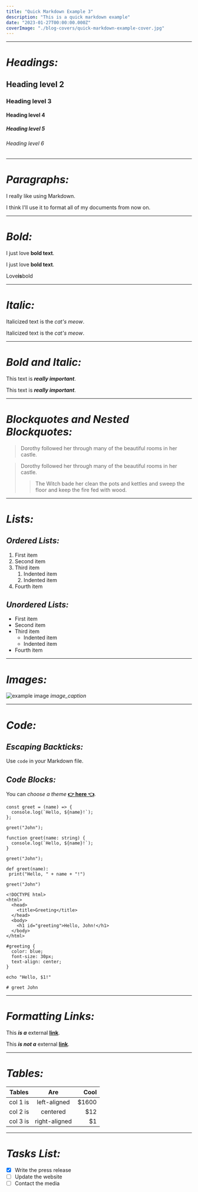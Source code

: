---
title: "Quick Markdown Example 3"
description: "This is a quick markdown example"
date: "2023-01-27T00:00:00.000Z"
coverImage: "./blog-covers/quick-markdown-example-cover.jpg"
---
---

# _Headings:_

## Heading level 2

### Heading level 3

#### Heading level 4

##### Heading level 5

###### Heading level 6

---

# _Paragraphs:_

I really like using Markdown.

I think I'll use it to format all of my documents from now on.

---

# _Bold:_

I just love **bold text**.

I just love __bold text__.

Love**is**bold

---

# _Italic:_

Italicized text is the *cat's meow*.

Italicized text is the _cat's meow_.

---

# _Bold and Italic:_

This text is ***really important***.

This text is ___really important___.

---

# _Blockquotes and Nested Blockquotes:_

> Dorothy followed her through many of the beautiful rooms in her castle.

> Dorothy followed her through many of the beautiful rooms in her castle.
>
>> The Witch bade her clean the pots and kettles and sweep the floor and keep the fire fed with wood.

---

# _Lists:_

## _Ordered Lists:_

1. First item
2. Second item
3. Third item
    1. Indented item
    2. Indented item
4. Fourth item

## _Unordered Lists:_

- First item
- Second item
- Third item
    - Indented item
    - Indented item
- Fourth item

---

# _Images:_

![example image](https://getuikit.com/v2/docs/images/placeholder_600x400.svg "An exemplary image")
*image_caption*

---

# _Code:_

## _Escaping Backticks:_

Use `code` in your Markdown file.

## _Code Blocks:_

You can _choose a theme_ [**👉 here 👈**](https://github.com/PrismJS/prism-themes).

```js:JavaScript {2}
const greet = (name) => {
  console.log(`Hello, ${name}!`);
};

greet("John");
```


```tsx:TypeScript_React
function greet(name: string) {
  console.log(`Hello, ${name}!`);
}

greet("John");
```


```py:Python
def greet(name):
 print("Hello, " + name + "!")

greet("John")
```


```html:HTML
<!DOCTYPE html>
<html>
  <head>
    <title>Greeting</title>
  </head>
  <body>
    <h1 id="greeting">Hello, John!</h1>
  </body>
</html>
```


```css:CSS
#greeting {
  color: blue;
  font-size: 30px;
  text-align: center;
}
```


```shell:Shell
echo "Hello, $1!"

# greet John
```

---

# _Formatting Links:_

This _**is a**_ external **[link](https://www.contentlayer.dev/)**.

This _**is not a**_ external **[link](#formatting-inks)**.

---

# _Tables:_

| Tables   |      Are      |  Cool |
|----------|:-------------:|------:|
| col 1 is |  left-aligned | $1600 |
| col 2 is |    centered   |   $12 |
| col 3 is | right-aligned |    $1 |

---

# _Tasks List:_

- [x] Write the press release
- [ ] Update the website
- [ ] Contact the media